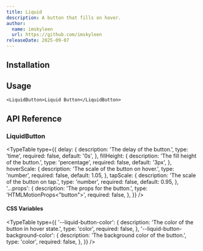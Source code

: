 ```yaml
---
title: Liquid
description: A button that fills on hover.
author:
  name: imskyleen
  url: https://github.com/imskyleen
releaseDate: 2025-09-07
---
```


<ComponentPreview name="demo-primitives-buttons-liquid" />

## Installation

<ComponentInstallation name="primitives-buttons-liquid" />

## Usage

```tsx
<LiquidButton>Liquid Button</LiquidButton>
```

## API Reference

### LiquidButton

<TypeTable
  type={{
    delay: {
      description: 'The delay of the button.',
      type: 'time',
      required: false,
      default: '0s',
    },
    fillHeight: {
      description: 'The fill height of the button.',
      type: 'percentage',
      required: false,
      default: '3px',
    },
    hoverScale: {
      description: 'The scale of the button on hover.',
      type: 'number',
      required: false,
      default: 1.05,
    },
    tapScale: {
      description: 'The scale of the button on tap.',
      type: 'number',
      required: false,
      default: 0.95,
    },
    '...props': {
      description: 'The props for the button.',
      type: 'HTMLMotionProps<"button">',
      required: false,
    },
  }}
/>

#### CSS Variables

<TypeTable
  type={{
    '--liquid-button-color': {
      description: 'The color of the button in hover state.',
      type: 'color',
      required: false,
    },
    '--liquid-button-background-color': {
      description: 'The background color of the button.',
      type: 'color',
      required: false,
    },
  }}
/>
